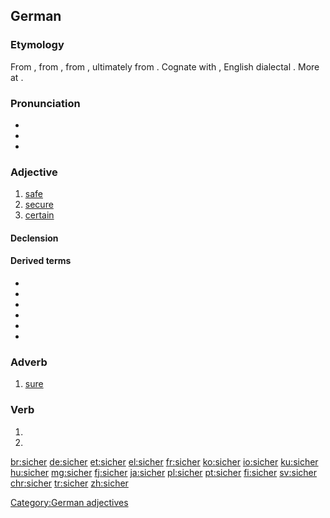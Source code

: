 ==German==

===Etymology===
From {{etyl|gmh|de}} {{m|gmh|sicher}}, from {{etyl|goh|de}} {{term|sichur|lang=goh}}, from {{etyl|gem-pro|de}} {{m|gem-pro|*sikuraz}}, ultimately from {{etyl|la|de}} {{m|la|sēcūrus||without care, secure}}. Cognate with {{etyl|nl|-}} {{term|zeker||certain, sure, confirmed|lang=nl}}, English dialectal {{m|en|sicker}}. More at {{l/en|sicker}}.

===Pronunciation===
* {{IPA|[ˈzɪçɐ]|lang=de}}
* {{audio|De-sicher.ogg|audio (Germany)|lang=de}}
* {{audio|De-at-sicher.ogg|audio (Austria)|lang=de}}

===Adjective===
{{de-adj|sicherer|sichersten}}

# [[safe]]
# [[secure]]
# [[certain]]

====Declension====
{{de-decl-adj|sicher|sicherer|sicherst}}

====Derived terms====
* {{l|de|auf Nummer sicher gehen}}
* {{l|de|selbstsicher}}
* {{l|de|sichergehen}}
* {{l|de|Sicherheit}}
* {{l|de|sicherstellen}}
* {{l|de|siegessicher}}

===Adverb===
{{head|de|adverb}}

# [[sure]]

===Verb===
{{head|de|verb form}}

# {{de-verb form of|sichern|1|s|g}}
# {{de-verb form of|sichern|i|s}}

[[Category:German adjectives]]

[[br:sicher]]
[[de:sicher]]
[[et:sicher]]
[[el:sicher]]
[[fr:sicher]]
[[ko:sicher]]
[[io:sicher]]
[[ku:sicher]]
[[hu:sicher]]
[[mg:sicher]]
[[fj:sicher]]
[[ja:sicher]]
[[pl:sicher]]
[[pt:sicher]]
[[fi:sicher]]
[[sv:sicher]]
[[chr:sicher]]
[[tr:sicher]]
[[zh:sicher]]